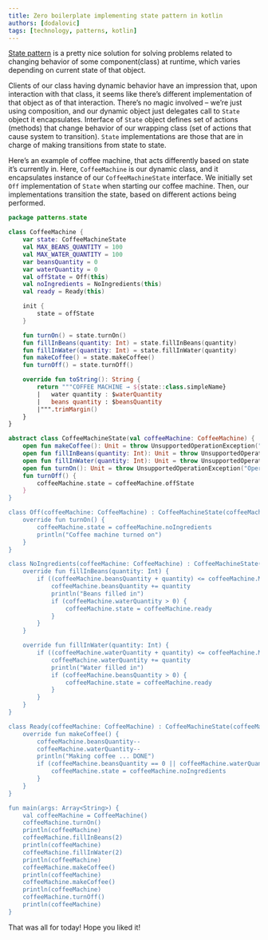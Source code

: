 ```yaml
---
title: Zero boilerplate implementing state pattern in kotlin
authors: [dodalovic]
tags: [technology, patterns, kotlin]
---
```


[State pattern](https://en.wikipedia.org/wiki/State_pattern) is a pretty nice solution for solving
problems related to changing behavior of some component(class) at runtime, which varies depending on
current state of that object.

<!--truncate-->

Clients of our class having dynamic behavior have an impression that,
upon interaction with that class, it seems like there’s different implementation of that object as of
that interaction. There’s no magic involved – we’re just using composition, and our dynamic object just
delegates call to `State` object it encapsulates. Interface of `State` object defines set of actions
(methods) that change behavior of our wrapping class (set of actions that cause system to transition).
`State` implementations are those that are in charge of making transitions from state to state.

Here’s an example of coffee machine, that acts differently based on state it’s currently in.
Here, `CoffeeMachine` is our dynamic class, and it encapsulates instance of our `CoffeeMachineState` interface.
We initially set `Off` implementation of `State` when starting our coffee machine. Then, our implementations
transition the state, based on different actions being performed.

```kotlin
package patterns.state

class CoffeeMachine {
    var state: CoffeeMachineState
    val MAX_BEANS_QUANTITY = 100
    val MAX_WATER_QUANTITY = 100
    var beansQuantity = 0
    var waterQuantity = 0
    val offState = Off(this)
    val noIngredients = NoIngredients(this)
    val ready = Ready(this)

    init {
        state = offState
    }

    fun turnOn() = state.turnOn()
    fun fillInBeans(quantity: Int) = state.fillInBeans(quantity)
    fun fillInWater(quantity: Int) = state.fillInWater(quantity)
    fun makeCoffee() = state.makeCoffee()
    fun turnOff() = state.turnOff()

    override fun toString(): String {
        return """COFFEE MACHINE → ${state::class.simpleName}
        |   water quantity : $waterQuantity
        |   beans quantity : $beansQuantity
        |""".trimMargin()
    }
}

abstract class CoffeeMachineState(val coffeeMachine: CoffeeMachine) {
    open fun makeCoffee(): Unit = throw UnsupportedOperationException("Operation not supported")
    open fun fillInBeans(quantity: Int): Unit = throw UnsupportedOperationException("Operation not supported")
    open fun fillInWater(quantity: Int): Unit = throw UnsupportedOperationException("Operation not supported")
    open fun turnOn(): Unit = throw UnsupportedOperationException("Operation not supported")
    fun turnOff() {
        coffeeMachine.state = coffeeMachine.offState
    }
}

class Off(coffeeMachine: CoffeeMachine) : CoffeeMachineState(coffeeMachine) {
    override fun turnOn() {
        coffeeMachine.state = coffeeMachine.noIngredients
        println("Coffee machine turned on")
    }
}

class NoIngredients(coffeeMachine: CoffeeMachine) : CoffeeMachineState(coffeeMachine) {
    override fun fillInBeans(quantity: Int) {
        if ((coffeeMachine.beansQuantity + quantity) <= coffeeMachine.MAX_BEANS_QUANTITY) {
            coffeeMachine.beansQuantity += quantity
            println("Beans filled in")
            if (coffeeMachine.waterQuantity > 0) {
                coffeeMachine.state = coffeeMachine.ready
            }
        }
    }

    override fun fillInWater(quantity: Int) {
        if ((coffeeMachine.waterQuantity + quantity) <= coffeeMachine.MAX_WATER_QUANTITY) {
            coffeeMachine.waterQuantity += quantity
            println("Water filled in")
            if (coffeeMachine.beansQuantity > 0) {
                coffeeMachine.state = coffeeMachine.ready
            }
        }
    }
}

class Ready(coffeeMachine: CoffeeMachine) : CoffeeMachineState(coffeeMachine) {
    override fun makeCoffee() {
        coffeeMachine.beansQuantity--
        coffeeMachine.waterQuantity--
        println("Making coffee ... DONE")
        if (coffeeMachine.beansQuantity == 0 || coffeeMachine.waterQuantity == 0) {
            coffeeMachine.state = coffeeMachine.noIngredients
        }
    }
}

fun main(args: Array<String>) {
    val coffeeMachine = CoffeeMachine()
    coffeeMachine.turnOn()
    println(coffeeMachine)
    coffeeMachine.fillInBeans(2)
    println(coffeeMachine)
    coffeeMachine.fillInWater(2)
    println(coffeeMachine)
    coffeeMachine.makeCoffee()
    println(coffeeMachine)
    coffeeMachine.makeCoffee()
    println(coffeeMachine)
    coffeeMachine.turnOff()
    println(coffeeMachine)
}
```

That was all for today! Hope you liked it!
